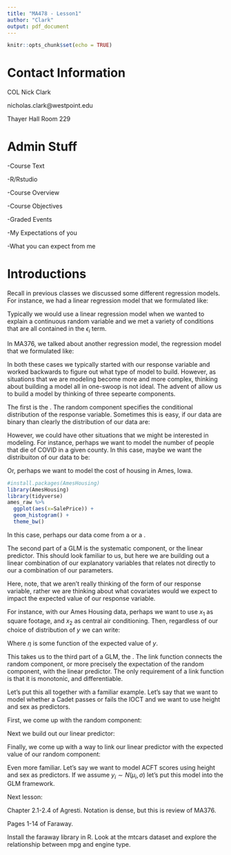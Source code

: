 ```yaml
---
title: "MA478 - Lesson1"
author: "Clark"
output: pdf_document
---
```


```r
knitr::opts_chunk$set(echo = TRUE)
```

# Contact Information

COL Nick Clark

nicholas.clark@westpoint.edu

Thayer Hall Room 229

# Admin Stuff

-Course Text

-R/Rstudio

-Course Overview

\begin{itemize}

\item This course introduces modeling beyond that gained in MA376. You will learn statistical models for analyzing quantitative and qualitative data.

\item Methods will generally be taught in the generalized linear model framework and may include binomial and multinomial regression, count regression, robust regression, and panel regression.

\item You will also be exposed to techniques for handling problems that arise when analyzing real data, such as missing data, outliers, and influential observations. 

\item You will focus on understanding data, implementing advanced regression modeling techniques, and developing intuition from analyzed data.  

\item You should understand when certain statistical methods are appropriate, how to use them using the R statistical programming language, and how to visually represent and explain results.

\item The course also addresses issues of exploratory data analysis, data preparation, model development, model selection, and model validation.

\end{itemize}

-Course Objectives

\begin{itemize}

\item Understand generalized linear models and other advanced regression methods.  

\item Be able to independently learn and appropriately apply advanced statistical techniques.

\item Be able to critically read and interpret data science literature that applies advanced statistical techniques and understand ethical issues in statistical modeling. 

\item Be able to successfully use R statistical programming software to analyze data.

\item When faced with a real-world problem, be able to select and ethically execute appropriate statistical modeling techniques to gain insight into the problem to help solve it.


\end{itemize}

-Graded Events

-My Expectations of you

\begin{itemize}

\item Complete readings before class
\item Complete assignments by their assigned due dates
\begin{itemize}
  \item Late work is NOT accepted unless the student has made alternate arrangements ahead of time
\end{itemize}

\item Bring your course textbooks and laptop to each class
\begin{itemize}
  \item Stay off of your laptop unless using it for class
\end{itemize}

\item Participate in class

\end{itemize}

-What you can expect from me

\begin{itemize}
\item Publish lesson objectives prior to each lesson
\item Provide suggested problems for each lesson
\item Lesson sheets to guide discussion
\item Create interactive classroom environment
\item Timeline in grading assignments
\item Available for AI
\item High energy!

\end{itemize}



# Introductions

Recall in previous classes we discussed some different regression models. For instance, we had a linear regression model that we formulated like:

\vspace{1.5in}

Typically we would use a linear regression model when we wanted to explain a continuous random variable and we met a variety of conditions that are all contained in the $\epsilon_i$ term.

In MA376, we talked about another regression model, the \textit{logistic} regression model that we formulated like:

\vspace{1.5in}

In both these cases we typically started with our response variable and worked backwards to figure out what type of model to build. However, as situations that we are modeling become more and more complex, thinking about building a model all in one-swoop is not ideal. The advent of \textit{generalized linear models (GLMs)} allow us to build a model by thinking of three sepearte components.

The first is the \textbf{random component}. The random component specifies the conditional distribution of the response variable. Sometimes this is easy, if our data are binary than clearly the distribution of our data are:

\vspace{1.in}

However, we could have other situations that we might be interested in modeling. For instance, perhaps we want to model the number of people that die of COVID in a given county. In this case, maybe we want the distribuiton of our data to be:

\vspace{1.in}

Or, perhaps we want to model the cost of housing in Ames, Iowa.


```r
#install.packages(AmesHousing)
library(AmesHousing)
library(tidyverse)
ames_raw %>% 
  ggplot(aes(x=SalePrice)) + 
  geom_histogram() + 
  theme_bw()

```

In this case, perhaps our data come from a \textit{gamma distribution} or a \textit{inverse-Gaussian distribution}.

The second part of a GLM is the systematic component, or the linear predictor. This should look familiar to us, but here we are building out a linear combination of our explanatory variables that relates not directly to our a combination of our parameters.

Here, note, that we aren't really thinking of the form of our response variable, rather we are thinking about what covariates would we expect to impact the expected value of our response variable.

For instance, with our Ames Housing data, perhaps we want to use $x_1$ as square footage, and $x_2$ as central air conditioning. Then, regardless of our choice of distribution of $y$ we can write:

\vspace{1.in}

Where $\eta$ is some function of the expected value of $y$.

This takes us to the third part of a GLM, the \textbf{link function}. The link function connects the random component, or more precisely the expectation of the random component, with the linear predictor. The only requirement of a link function is that it is monotonic, and differentiable.

Let's put this all together with a familiar example. Let's say that we want to model whether a Cadet passes or fails the IOCT and we want to use height and sex as predictors. 

First, we come up with the random component:

\vspace{.5in}

Next we build out our linear predictor:

\vspace{.5in}

Finally, we come up with a way to link our linear predictor with the expected value of our random component:

\vspace{2.in}

Even more familiar. Let's say we want to model ACFT scores using height and sex as predictors. If we assume $y_i \sim N(\mu_i,\sigma)$ let's put this model into the GLM framework.


\newpage

Next lesson:

\begin{itemize}

\item Understand how least squares model fitting applies to estimating the linear model

\item Understand error variance, sum-of-squares decomposition, R-squared, and residuals in a linear model, their purpose, and applications

\item Apply R statistical programming to estimate, evaluate, and interpret linear models

\end{itemize}

Chapter 2.1-2.4 of Agresti. Notation is dense, but this is review of MA376.

Pages 1-14 of Faraway.

Install the faraway library in R. Look at the mtcars dataset and explore the relationship between mpg and engine type.



